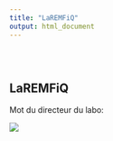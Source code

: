 ```yaml
---
title: "LaREMFiQ"
output: html_document
---
```


<style type="text/css">
.title {
  display: none;
}

#getting-started img {
  margin-right: 10px;
}

</style>

<div class="row" style="padding-top: 30px;">
<div class="col-sm-6">

# **LaREMFiQ**

Mot du directeur du labo:


</div>
<div class="col-sm-6">

<a href = "https://crumplab.github.io">
![](images/laremfiq.png)
</a>
</div>
